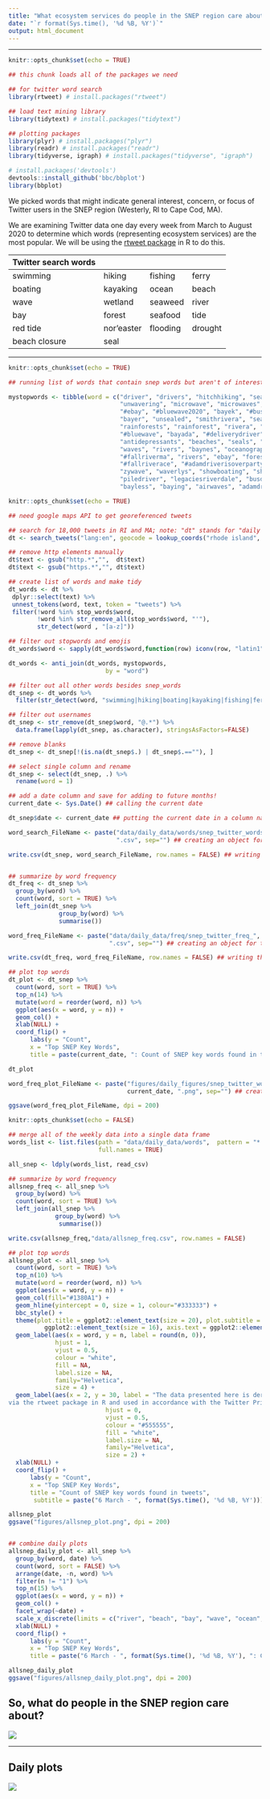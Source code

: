 ```yaml
---
title: "What ecosystem services do people in the SNEP region care about?"
date: "`r format(Sys.time(), '%d %B, %Y')`"
output: html_document
---
```


***

```r
knitr::opts_chunk$set(echo = TRUE)

## this chunk loads all of the packages we need

## for twitter word search
library(rtweet) # install.packages("rtweet")

## load text mining library
library(tidytext) # install.packages("tidytext")

## plotting packages
library(plyr) # install.packages("plyr")
library(readr) # install.packages("readr")
library(tidyverse, igraph) # install.packages("tidyverse", "igraph")

# install.packages('devtools')
devtools::install_github('bbc/bbplot')
library(bbplot)

```

We picked words that might indicate general interest, concern, or focus of 
Twitter users in the SNEP region (Westerly, RI to Cape Cod, MA).

We are examining Twitter data one day every week from March to August 2020 to 
determine which words (representing ecosystem services) are the most popular. We will be using the 
[rtweet package](https://rtweet.info/) in R to do this.

|Twitter search words   	         	      |
|-------------|----------|--------|-------|
|swimming	    |hiking	   |fishing |ferry  |
|boating	    |kayaking  |ocean	 |beach   |
|wave	        |wetland	 |seaweed |river	|
|bay	        |forest	   |seafood |tide   |
|red tide	    |nor'easter|flooding|drought|
|beach closure|seal	     |   	   |   	    |

***


```r
knitr::opts_chunk$set(echo = TRUE)

## running list of words that contain snep words but aren't of interest

mystopwords <- tibble(word = c("driver", "drivers", "hitchhiking", "sealed", 
                               "unwavering", "microwave", "microwaves", "waverly", "waved", 
                               "#ebay", "#bluewave2020", "bayek", "#busdriver", 
                               "bayer", "unsealed", "smithrivera", "seales", 
                               "rainforests", "rainforest", "rivera", "riverside", 
                               "#bluewave", "bayada", "#deliverydriver", "kumbaya", 
                               "antidepressants", "beaches", "seals", "bombay", 
                               "waves", "rivers", "baynes", "oceanography", "#fallriver",
                               "#fallriverma", "rivers", "ebay", "forestall", 
                               "#fallriverace", "#adamdriverisoverparty", "#thefranchiseairwaves",
                               "zywave", "waverlys", "showboating", "shockwaves", "shockwave", 
                               "piledriver", "legaciesriverdale", "busdrivers", "bayyybeeee",
                               "bayless", "baying", "airwaves", "adamdriver", "#thefranchiseairwaves"))

```


```r
knitr::opts_chunk$set(echo = TRUE)

## need google maps API to get georeferenced tweets

## search for 18,000 tweets in RI and MA; note: "dt" stands for "daily tweets"
dt <- search_tweets("lang:en", geocode = lookup_coords("rhode island", "massachusetts", apikey = "AIzaSyDekm4ATG_9Ir0N1VGuNo8accyKrnttbDU", retryonratelimit = TRUE), n = 18000, include_rts = FALSE)

## remove http elements manually
dt$text <- gsub("http.*","",  dt$text)
dt$text <- gsub("https.*","", dt$text)

## create list of words and make tidy
dt_words <- dt %>%
 dplyr::select(text) %>%
 unnest_tokens(word, text, token = "tweets") %>%
 filter(!word %in% stop_words$word,
        !word %in% str_remove_all(stop_words$word, "'"),
        str_detect(word , "[a-z]"))

## filter out stopwords and emojis
dt_words$word <- sapply(dt_words$word,function(row) iconv(row, "latin1", "ASCII", sub=""))

dt_words <- anti_join(dt_words, mystopwords, 
                           by = "word")

## filter out all other words besides snep_words
dt_snep <- dt_words %>% 
  filter(str_detect(word, "swimming|hiking|boating|kayaking|fishing|ferry|ocean|beach|wave|wetland|seaweed|river|bay|forest|seafood|beach closure|red tide|noreaster|flooding|drought|tide|seal"))

## filter out usernames
dt_snep <- str_remove(dt_snep$word, "@.*") %>%
  data.frame(lapply(dt_snep, as.character), stringsAsFactors=FALSE)

## remove blanks
dt_snep <- dt_snep[!(is.na(dt_snep$.) | dt_snep$.==""), ]

## select single column and rename
dt_snep <- select(dt_snep, .) %>%
  rename(word = 1)

## add a date column and save for adding to future months!
current_date <- Sys.Date() ## calling the current date

dt_snep$date <- current_date ## putting the current date in a column named "date"

word_search_FileName <- paste("data/daily_data/words/snep_twitter_words_", current_date, 
                              ".csv", sep="") ## creating an object for the filename with current date

write.csv(dt_snep, word_search_FileName, row.names = FALSE) ## writing the data file


## summarize by word frequency
dt_freq <- dt_snep %>%
  group_by(word) %>%
  count(word, sort = TRUE) %>%
  left_join(dt_snep %>%
              group_by(word) %>%
              summarise())

word_freq_FileName <- paste("data/daily_data/freq/snep_twitter_freq_", current_date, 
                            ".csv", sep="") ## creating an object for the filename with current date

write.csv(dt_freq, word_freq_FileName, row.names = FALSE) ## writing the data file

## plot top words
dt_plot <- dt_snep %>%
  count(word, sort = TRUE) %>%
  top_n(14) %>%
  mutate(word = reorder(word, n)) %>%
  ggplot(aes(x = word, y = n)) +
  geom_col() +
  xlab(NULL) +
  coord_flip() +
      labs(y = "Count",
      x = "Top SNEP Key Words",
      title = paste(current_date, ": Count of SNEP key words found in tweets"))

dt_plot

word_freq_plot_FileName <- paste("figures/daily_figures/snep_twitter_word_freq_plot_", 
                                 current_date, ".png", sep="") ## creating an object for the filename with current date

ggsave(word_freq_plot_FileName, dpi = 200)

```


```r
knitr::opts_chunk$set(echo = FALSE)

## merge all of the weekly data into a single data frame
words_list <- list.files(path = "data/daily_data/words",  pattern = "*.csv", 
                         full.names = TRUE)

all_snep <- ldply(words_list, read_csv)

## summarize by word frequency
allsnep_freq <- all_snep %>%
  group_by(word) %>%
  count(word, sort = TRUE) %>%
  left_join(all_snep %>%
             group_by(word) %>%
              summarise())

write.csv(allsnep_freq,"data/allsnep_freq.csv", row.names = FALSE)

## plot top words
allsnep_plot <- all_snep %>%
  count(word, sort = TRUE) %>%
  top_n(10) %>%
  mutate(word = reorder(word, n)) %>%
  ggplot(aes(x = word, y = n)) +
  geom_col(fill="#1380A1") +
  geom_hline(yintercept = 0, size = 1, colour="#333333") +
  bbc_style() +
  theme(plot.title = ggplot2::element_text(size = 20), plot.subtitle = 
          ggplot2::element_text(size = 16), axis.text = ggplot2::element_text(size = 14)) +
  geom_label(aes(x = word, y = n, label = round(n, 0)),
             hjust = 1, 
             vjust = 0.5, 
             colour = "white", 
             fill = NA, 
             label.size = NA, 
             family="Helvetica", 
             size = 4) +
  geom_label(aes(x = 2, y = 30, label = "The data presented here is derived from publicly available Twitter data obtained 
via the rtweet package in R and used in accordance with the Twitter Privacy Policy."),
                           hjust = 0, 
                           vjust = 0.5, 
                           colour = "#555555", 
                           fill = "white", 
                           label.size = NA, 
                           family="Helvetica", 
                           size = 2) +
  xlab(NULL) +
  coord_flip() +
      labs(y = "Count",
      x = "Top SNEP Key Words",
      title = "Count of SNEP key words found in tweets",
       subtitle = paste("6 March - ", format(Sys.time(), '%d %B, %Y')))

allsnep_plot
ggsave("figures/allsnep_plot.png", dpi = 200)


## combine daily plots
allsnep_daily_plot <- all_snep %>%
  group_by(word, date) %>%
  count(word, sort = FALSE) %>%
  arrange(date, -n, word) %>%
  filter(n != "1") %>%
  top_n(15) %>%
  ggplot(aes(x = word, y = n)) +
  geom_col() +
  facet_wrap(~date) +
  scale_x_discrete(limits = c("river", "beach", "bay", "wave", "ocean", "fishing", "forest", "seal", "swimming", "flooding", "tide", "seafood", "hiking", "drought", "ferry")) +
  xlab(NULL) +
  coord_flip() +
      labs(y = "Count",
      x = "Top SNEP Key Words",
      title = paste("6 March - ", format(Sys.time(), '%d %B, %Y'), ": Count of SNEP key words found in tweets"))

allsnep_daily_plot
ggsave("figures/allsnep_daily_plot.png", dpi = 200)

```

## So, what do people in the SNEP region care about?

![](figures/allsnep_plot.png)

***

## Daily plots
![](figures/allsnep_daily_plot.png)